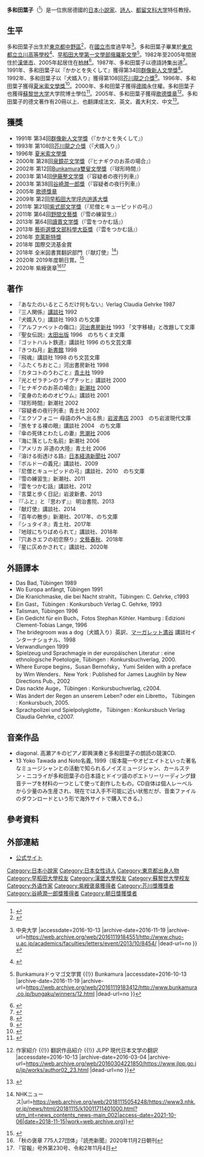 {{Infobox writer
| name          = 多和田 葉子<br/>（たわだ ようこ）
| image         = YokoTawadaP1040207.JPG
| birth_name    = 
| birth_date    = {{生年月日と年齢|1960|3|23}}
| birth_place   = {{JPN}}・[[東京都|東京都]][[中野區|中野區]]
| death_date    = 
| death_place   = 
| resting_place = 
| occupation    = [[小説家|小説家]]<br />[[詩人|詩人]]
| language      = [[日語|日語]]、[[德語|德語]]
| nationality   = {{JPN}}
| education     = [[博士|博士]]（[[文學|文學]]）
| alma_mater    = [[蘇黎世大学|蘇黎世大学]]博士
| period        = 1991年－
| genre         = [[小說|小說]]<br />[[詩|詩]]
| subject       = 
| movement      = 
| notable_works = 『かかとを失くして』（1991年）<br />『犬婿入り』（1993年）<br/>『ヒナギクのお茶の場合』（2000年）<br/>『容疑者の夜行列車』（2002年）<br />『雲をつかむ話』（2012年）
| awards        = [[群像新人文學獎|群像新人文學獎]]（1991年）<br />[[芥川龍之介獎|芥川龍之介獎]]（1993年）<br />[[泉鏡花文學獎|泉鏡花文學獎]]（2000年）<br />[[Bunkamura雙叟文學獎|Bunkamura雙叟文學獎]]（2002年）<br />[[伊藤整文學獎|伊藤整文學獎]]（2003年）<br />[[谷崎潤一郎獎|谷崎潤一郎獎]]（2003年）<br />[[早稻田大学坪内逍遙大獎|早稻田大学坪内逍遙大獎]]（2009年）<br />[[紫式部文學獎|紫式部文學獎]]（2011年）<br />[[野間文藝獎|野間文藝獎]]（2011年）<br />[[讀賣文學獎|讀賣文學獎]]（2013年）<br />[[藝術選獎|藝術選獎]]（2013年）
| spouse        = 
| partner       = 
| children      = 
| relatives     = 
| influences    = 
| influenced    = 
| website       = 
| misc          = 
}}
'''多和田葉子'''（{{bd|1960年|3月23日|||catIdx=Tawada Yoko}}<ref name="koto">{{Cite web |url=https://kotobank.jp/word/%E5%A4%9A%E5%92%8C%E7%94%B0%E8%91%89%E5%AD%90-563497 |title=多和田葉子(タワダヨウコ)とは - コトバンク |accessdate=2016-10-13 |archive-date=2016-08-27 |archive-url=https://web.archive.org/web/20160827201230/https://kotobank.jp/word/%E5%A4%9A%E5%92%8C%E7%94%B0%E8%91%89%E5%AD%90-563497 |dead-url=no }}</ref>）是一位旅居德國的[[日本|日本]][[小說家|小說家]]、[[詩人|詩人]]、[[都留文科大学|都留文科大学]]特任教授。

== 生平 ==
多和田葉子出生於[[東京都|東京都]][[中野區|中野區]]<ref>{{Cite web |url=http://www.hss.shizuoka.ac.jp/news/20131021.pdf |title=静岡大学人文社会科学部 |accessdate=2016-10-13 |archive-date=2015-09-24 |archive-url=https://web.archive.org/web/20150924031637/http://www.hss.shizuoka.ac.jp/news/20131021.pdf |dead-url=no }}</ref>，在[[國立市|國立市]]度過早年<ref>{{Cite web |url=http://www.chuo-u.ac.jp/academics/faculties/letters/event/2013/10/8454/ |title=多和田葉子さん（作家）の朗読と講演の会が開催されます {{!}} 中央大学 |accessdate=2016-10-13 |archive-date=2016-11-19 |archive-url=https://web.archive.org/web/20161119184551/http://www.chuo-u.ac.jp/academics/faculties/letters/event/2013/10/8454/ |dead-url=no }}</ref>。多和田葉子畢業於[[東京都立立川高等學校|東京都立立川高等學校]]<ref>{{Cite web |url=http://www.waseda.jp/student/weekly/contents/2009b/1204/204a.html |title=早稲田ウィークリー |accessdate=2016-10-13 |archive-date=2016-03-06 |archive-url=https://web.archive.org/web/20160306195801/http://www.waseda.jp/student/weekly/contents/2009b/1204/204a.html |dead-url=no }}</ref>、[[早稻田大學|早稻田大學]][[第一文學部|第一文學部]][[俄羅斯文學|俄羅斯文學]]<ref>{{Cite web |url=http://www.bunkamura.co.jp/bungaku/winners/12.html |title=受賞作品 {{!}} Bunkamuraドゥマゴ文学賞 {{!}} Bunkamura |accessdate=2016-10-13 |archive-date=2016-11-19 |archive-url=https://web.archive.org/web/20161119183412/http://www.bunkamura.co.jp/bungaku/winners/12.html |dead-url=no }}</ref>。1982年至2005年間居住於[[漢堡市|漢堡市]]、2005年起居住在[[柏林|柏林]]<ref>{{Cite web |url=http://www.shinchosha.co.jp/writer/2095/ |title=多和田葉子｜新潮社 |accessdate=2016-10-13 |archive-date=2016-11-19 |archive-url=https://web.archive.org/web/20161119182218/http://www.shinchosha.co.jp/writer/2095/ |dead-url=no }}</ref>。1987年、多和田葉子以德語詩集出道<ref>{{Cite web |url=http://www.l.u-tokyo.ac.jp/genbun/130219Tawada.html |title=特別講演会「作家・多和田葉子さんを迎えて 母語の外に出る旅 進化する翻訳」 |accessdate=2016-10-13 |archive-date=2015-04-02 |archive-url=https://web.archive.org/web/20150402143117/http://www.l.u-tokyo.ac.jp/genbun/130219Tawada.html |dead-url=no }}</ref>。1991年、多和田葉子以『かかとを失くして』獲得第34回[[群像新人文學獎|群像新人文學獎]]<ref>{{Cite web |url=http://gunzo.kodansha.co.jp/upload/gunzo.kodansha.co.jp/files/img_j/gunzo-newawards.pdf |title=群像新人文学賞 - 講談社 |accessdate=2016-10-13 |archive-date=2016-09-10 |archive-url=https://web.archive.org/web/20160910001608/http://gunzo.kodansha.co.jp/upload/gunzo.kodansha.co.jp/files/img_j/gunzo-newawards.pdf |dead-url=no }}</ref>。1992年、多和田葉子以『犬婿入り』獲得第108回[[芥川龍之介獎|芥川龍之介獎]]<ref>{{Cite web |url=https://kotobank.jp/word/%E7%8A%AC%E5%A9%BF%E5%85%A5%E3%82%8A-685426 |title=犬婿入り(イヌムコイリ)とは - コトバンク |accessdate=2016-10-13 |archive-date=2016-11-19 |archive-url=https://web.archive.org/web/20161119120205/https://kotobank.jp/word/%E7%8A%AC%E5%A9%BF%E5%85%A5%E3%82%8A-685426 |dead-url=no }}</ref>。1996年、多和田葉子獲得[[夏米索文學獎|夏米索文學獎]]<ref>{{Cite web |url=http://book-sp.kodansha.co.jp/topics/kentoushi/ |title=献灯使 多和田葉子｜講談社BOOK倶楽部 |access-date=2016-10-13 |archive-url=https://web.archive.org/web/20161119120319/http://book-sp.kodansha.co.jp/topics/kentoushi/ |archive-date=2016-11-19 |dead-url=yes }}</ref>。2000年、多和田葉子獲得[[德國|德國]]永住權。多和田葉子也獲得[[蘇黎世大学|蘇黎世大学]]大学院博士學位<ref>{{Cite web |url=http://www.igs.ocha.ac.jp/SITE1PUB/sun/9/news/report31.html?t=1193172430091 |title=お茶の水女子大学「ジェンダー研究のフロンティア」 |access-date=2016-10-13 |archive-date=2011-09-27 |archive-url=https://web.archive.org/web/20110927074702/http://www.igs.ocha.ac.jp/SITE1PUB/sun/9/news/report31.html?t=1193172430091 |dead-url=yes }}</ref>。2005年、多和田葉子獲得[[歌德獎章|歌德獎章]]<ref>{{Cite web |url=https://www.jlpp.go.jp/jp/works/author02_23.html |title=多和田葉子（たわだ ようこ） {{!}} 作家紹介 {{!}} 翻訳作品紹介 {{!}} JLPP 現代日本文学の翻訳 |accessdate=2016-10-13 |archive-date=2016-03-04 |archive-url=https://web.archive.org/web/20160304221850/https://www.jlpp.go.jp/jp/works/author02_23.html |dead-url=no }}</ref>。多和田葉子的德文著作有20冊以上、也翻譯成法文、英文、義大利文、中文<ref>{{Cite web |url=http://yokotawada.de/?page_id=22 |title=Yoko Tawada official homepage |accessdate=2016-10-13 |archive-date=2016-11-04 |archive-url=https://web.archive.org/web/20161104015423/http://yokotawada.de/?page_id=22 |dead-url=yes }}</ref>。

== 獲獎 ==
* 1991年 第34回[[群像新人文学獎|群像新人文学獎]]（『かかとを失くして』）
* 1993年 第108回[[芥川龍之介獎|芥川龍之介獎]]（『犬婿入り』）
* 1996年 [[夏米索文學獎|夏米索文學獎]]
* 2000年 第28回[[泉鏡花文学獎|泉鏡花文学獎]]（『ヒナギクのお茶の場合』）
* 2002年 第12回[[Bunkamura雙叟文學獎|Bunkamura雙叟文學獎]]（『球形時間』）
* 2003年 第14回[[伊藤整文学獎|伊藤整文学獎]]（『容疑者の夜行列車』）
* 2003年 第38回[[谷崎潤一郎獎|谷崎潤一郎獎]]（『容疑者の夜行列車』）
* 2005年 [[歌德獎章|歌德獎章]]
* 2009年 第2回[[早稻田大学坪内逍遙大獎|早稻田大学坪内逍遙大獎]]
* 2011年 第21回[[紫式部文学獎|紫式部文学獎]]（『尼僧とキューピッドの弓』）
* 2011年 第64回[[野間文藝獎|野間文藝獎]]（『雪の練習生』）
* 2013年 第64回[[讀賣文学獎|讀賣文学獎]]（『雲をつかむ話』）
* 2013年 [[藝術選獎文部科學大臣獎|藝術選獎文部科學大臣獎]]（『雲をつかむ話』）
* 2016年 [[克萊斯特獎|克萊斯特獎]]
*2018年 国際交流基金賞
*2018年 全米図書賞翻訳部門（『献灯使』<ref>{{Cite web|title=米最高権威の文学賞 芥川賞作家の多和田葉子さんが受賞 {{!}} NHKニュース|url=https://web.archive.org/web/20181115054248/https://www3.nhk.or.jp/news/html/20181115/k10011711401000.html?utm_int=news_contents_news-main_002|access-date=2021-10-06|date=2018-11-15|work=web.archive.org}}</ref>）
*2020年 2019年度朝日賞。<ref>{{Cite web|title=多和田葉子さんら４氏に朝日賞 特別賞は田沼武能さんに：朝日新聞デジタル|url=https://www.asahi.com/articles/ASMDT62SKMDTULPI003.html|access-date=2021-10-06|work=朝日新聞デジタル|language=ja|archive-date=2021-10-07|archive-url=https://web.archive.org/web/20211007015715/https://www.asahi.com/articles/ASMDT62SKMDTULPI003.html|dead-url=no}}</ref>
*2020年 紫綬褒章<ref>「秋の褒章 775人27団体」『読売新聞』2020年11月2日朝刊</ref><ref>『官報』号外第230号、令和2年11月4日</ref>

== 著作 ==
*『あなたのいるところだけ何もない』Verlag Claudia Gehrke 1987  
*『三人関係』[[講談社|講談社]] 1992
*『犬婿入り』講談社 1993 のち文庫
*『アルファベットの傷口』[[河出書房新社|河出書房新社]] 1993 「文字移植」と改題して文庫
*『聖女伝説』[[太田出版|太田出版]] 1996　のちちくま文庫
*『ゴットハルト鉄道』講談社 1996  のち文芸文庫
*『きつね月』[[新書館|新書館]] 1998
*『飛魂』講談社 1998 のち文芸文庫　
*『ふたくちおとこ』河出書房新社 1998
*『カタコトのうわごと』[[青土社|青土社]] 1999
*『光とゼラチンのライプチッヒ』講談社 2000
*『ヒナギクのお茶の場合』[[新潮社|新潮社]] 2000
*『変身のためのオピウム』講談社 2001
*『球形時間』新潮社 2002
*『容疑者の夜行列車』青土社 2002
*『エクソフォニー 母語の外へ出る旅』[[岩波書店|岩波書店]] 2003　のち岩波現代文庫
*『旅をする裸の眼』講談社 2004　のち文庫　　
*『傘の死体とわたしの妻』[[思潮社|思潮社]] 2006
*『海に落とした名前』新潮社 2006
*『アメリカ 非道の大陸』青土社 2006
*『溶ける街透ける路』[[日本経済新聞社|日本経済新聞社]] 2007
*『ボルドーの義兄』講談社、2009　
*『尼僧とキューピッドの弓』講談社、2010　のち文庫　
*『雪の練習生』新潮社、2011　
*『雲をつかむ話』講談社、2012
*『言葉と歩く日記』岩波新書、2013
*『『ふと』と『思わず』』 明治書院、2013
*『献灯使』講談社、2014
*『百年の散歩』新潮社、2017年、のち文庫
*『シュタイネ』青土社、2017年
*『地球にちりばめられて』講談社、2018年
*『穴あきエフの初恋祭り』[[文藝春秋|文藝春秋]]、2018年
*『星に仄めかされて』講談社、2020年

== 外語譯本 ==
* Das Bad, Tübingen 1989
* Wo Europa anfängt, Tübingen 1991
* Die Kranichmaske, die bei Nacht strahlt，Tübingen: C. Gehrke, c1993
* Ein Gast，Tübingen : Konkursbuch Verlag C. Gehrke, 1993
* Talisman, Tübingen 1996
* Ein Gedicht für ein Buch，Fotos Stephan Köhler. Hamburg : Edizioni Clement-Tobias Lange, 1996
* The bridegroom was a dog（犬婿入り）英訳、[[マーガレット満谷|マーガレット満谷]] 講談社インターナショナル、1998
* Verwandlungen 1999
* Spielzeug und Sprachmagie in der europäischen Literatur : eine ethnologische Poetologie, Tübingen : Konkursbuchverlag, 2000.
* Where Europe begins，Susan Bernofsky，Yumi Selden with a preface by Wim Wenders．New York : Published for James Laughlin by New  Directions Pub., 2002
* Das nackte Auge，Tübingen : Konkursbuchverlag, c2004.
* Was ändert der Regen an unserem Leben? oder ein Libretto， Tübingen : Konkursbuch, 2005.
* Sprachpolizei und Spielpolyglotte， Tübingen : Konkursbuch Verlag Claudia Gehrke, c2007.

== 音楽作品 ==
* diagonal. 高瀬アキのピアノ即興演奏と多和田葉子の朗読の競演CD.
* 13 Yoko Tawada and Noto名義, 1999（坂本龍一やオピエイトといった著名なミュージシャンとの活動で知られるノイズミュージシャン、カールステン・ニコライが多和田葉子の日本語とドイツ語のポエトリーリーディング録音テープを材料の一つとして使って創作したもの。CD自体は個人レーベルから少量のみ生産され、現在では入手不可能に近い状態だが、音楽ファイルのダウンロードという形で海外サイトで購入できる。）

== 參考資料 ==
{{Reflist}}

== 外部連結 ==
{{Commonscat|Yoko Tawada}}
* [http://yokotawada.de/ 公式サイト]{{Wayback|url=http://yokotawada.de/ |date=20161008221550 }}
{{DEFAULTSORT:Tawada Yoko}}
[[Category:日本小說家|Category:日本小說家]]
[[Category:日本女性诗人|Category:日本女性诗人]]
[[Category:東京都出身人物|Category:東京都出身人物]]
[[Category:早稻田大學校友|Category:早稻田大學校友]]
[[Category:漢堡大學校友|Category:漢堡大學校友]]
[[Category:蘇黎世大學校友|Category:蘇黎世大學校友]]
[[Category:外语作家|Category:外语作家]]
[[Category:紫綬褒章獲得者|Category:紫綬褒章獲得者]]
[[Category:芥川獎獲獎者|Category:芥川獎獲獎者]]
[[Category:谷崎潤一郎獎獲得者|Category:谷崎潤一郎獎獲得者]]
[[Category:朝日獎獲獎者|Category:朝日獎獲獎者]]